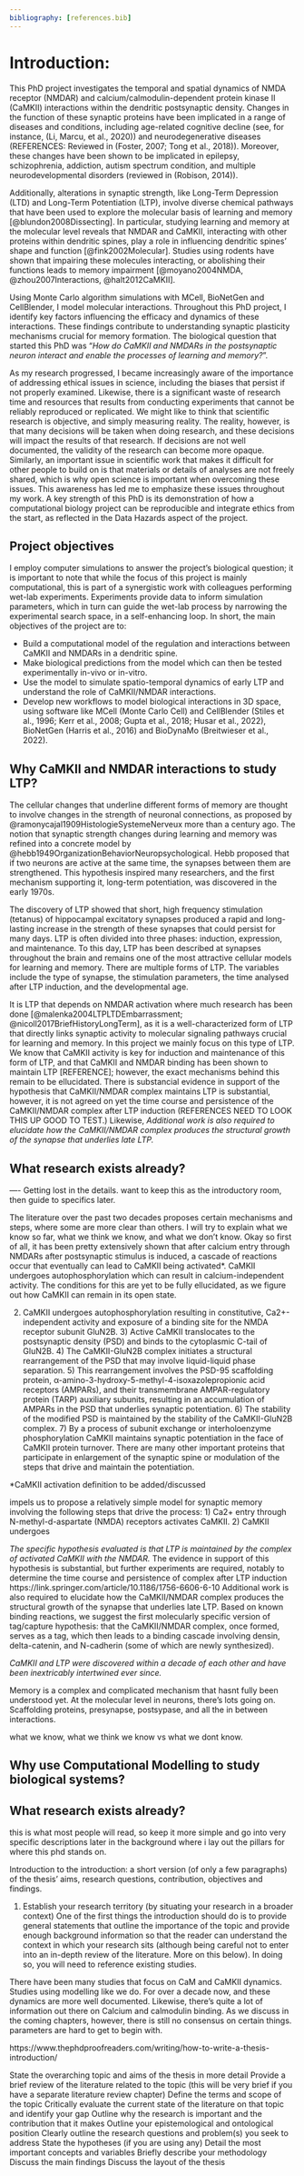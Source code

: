 ```yaml
---
bibliography: [references.bib]
---
```

<!--commment-->
# Introduction:

This PhD project investigates the temporal and spatial dynamics of NMDA receptor (NMDAR) and calcium/calmodulin-dependent protein kinase II (CaMKII) interactions within the dendritic postsynaptic density. Changes in the function of these synaptic proteins have been implicated in a range of diseases and conditions, including age-related cognitive decline (see, for instance, (Li, Marcu, et al., 2020)) and neurodegenerative diseases (REFERENCES: Reviewed in (Foster, 2007; Tong et al., 2018)). Moreover, these changes have been shown to be implicated in epilepsy, schizophrenia, addiction, autism spectrum condition, and multiple neurodevelopmental disorders (reviewed in (Robison, 2014)).

Additionally, alterations in synaptic strength, like Long-Term Depression (LTD) and Long-Term Potentiation (LTP), involve diverse chemical pathways that have been used to explore the molecular basis of learning and memory [@blundon2008Dissecting]. In particular, studying learning and memory at the molecular level reveals that NMDAR and CaMKII, interacting with other proteins within dendritic spines, play a role in influencing dendritic spines' shape and function [@fink2002Molecular]. Studies using rodents have shown that impairing these molecules interacting, or abolishing their functions leads to memory impairment [@moyano2004NMDA, @zhou2007Interactions, @halt2012CaMKII]. 

Using Monte Carlo algorithm simulations with MCell, BioNetGen and CellBlender, I model molecular interactions. Throughout this PhD project, I identify key factors influencing the efficacy and dynamics of these interactions. These findings contribute to understanding synaptic plasticity mechanisms crucial for memory formation. The biological question that started this PhD was "_How do CaMKII and NMDARs in the postsynaptic neuron interact and enable the processes of learning and memory?_".

As my research progressed, I became increasingly aware of the importance of addressing ethical issues in science, including the biases that persist if not properly examined. Likewise, there is a significant waste of research time and resources that results from conducting experiments that cannot be reliably reproduced or replicated. We might like to think that scientific research is objective, and simply measuring reality. The reality, however, is that many decisions will be taken when doing research, and these decisions will impact the results of that research. If decisions are not well documented, the validity of the research can become more opaque. Similarly, an important issue in scientific work that makes it difficult for other people to build on is that materials or details of analyses are not freely shared, which is why open science is important when overcoming these issues. This awareness has led me to emphasize these issues throughout my work. A key strength of this PhD is its demonstration of how a computational biology project can be reproducible and integrate ethics from the start, as reflected in the Data Hazards aspect of the project.

## Project objectives

I employ computer simulations to answer the project’s biological question; it is important to note that while the focus of this project is mainly computational, this is part of a synergistic work with colleagues performing wet-lab experiments. Experiments provide data to inform simulation parameters, which in turn can guide the wet-lab process by narrowing the experimental search space, in a self-enhancing loop. In short, the main objectives of the project are to:

- Build a computational model of the regulation and interactions between CaMKII and NMDARs in a dendritic spine.
- Make biological predictions from the model which can then be tested experimentally in-vivo or in-vitro.
- Use the model to simulate spatio-temporal dynamics of early LTP and understand the role of CaMKII/NMDAR interactions.
- Develop new workflows to model biological interactions in 3D space, using software like MCell (Monte Carlo Cell) and CellBlender (Stiles et al., 1996; Kerr et al., 2008; Gupta et al., 2018; Husar et al., 2022), BioNetGen (Harris et al., 2016) and BioDynaMo (Breitwieser et al., 2022).

## Why CaMKII and NMDAR interactions to study LTP?

The cellular changes that underline different forms of memory are thought to involve changes in the strength of neuronal connections, as proposed by @ramonycajal1909HistologieSystemeNerveux more than a century ago. The notion that synaptic strength changes during learning and memory was refined into a concrete model by @hebb1949OrganizationBehaviorNeuropsychological. Hebb proposed that if two neurons are active at the same time, the synapses between them are strengthened. This hypothesis inspired many researchers, and the first mechanism supporting it, long-term potentiation, was discovered in the early 1970s. 

The discovery of LTP showed that short, high frequency stimulation (tetanus) of hippocampal excitatory synapses produced a rapid and long-lasting increase in the strength of these synapses that could persist for many days. LTP is often divided into three phases: induction, expression, and maintenance. To this day, LTP has been described at synapses throughout the brain and remains one of the most attractive cellular models for learning and memory. There are multiple forms of LTP. The variables include the type of synapse, the stimulation parameters, the time analysed after LTP induction, and the developmental age. 

It is LTP that depends on NMDAR activation where much research has been done [@malenka2004LTPLTDEmbarrassment; @nicoll2017BriefHistoryLongTerm], as it is a well-characterized form of LTP that directly links synaptic activity to molecular signaling pathways crucial for learning and memory. In this project we mainly focus on this type of LTP. We know that CaMKII activity is key for induction and maintenance of this form of LTP, and that CaMKII and NMDAR binding has been shown to maintain LTP [REFERENCE]; however, the exact mechanisms behind this remain to be ellucidated. There is substancial evidence in support of the hypothesis that CaMKII/NMDAR complex maintains LTP is substantial, however, it is not agreed on yet the time course and persistence of the CaMKII/NMDAR complex after LTP induction (REFERENCES NEED TO LOOK THIS UP GOOD TO TEST.) Likewise, _Additional work is also required to elucidate how the CaMKII/NMDAR complex produces the structural growth of the synapse that underlies late LTP._


## What research exists already?
---- Getting lost in the details. want to keep this as the introductory room, then guide to specifics later. 

The literature over the past two decades proposes certain mechanisms and steps, where some are more clear than others. I will try to explain what we know so far, what we think we know, and what we don't know. Okay so first of all, it has been pretty extensively shown that after calcium entry through NMDARs after postsynaptic stimulus is induced, a cascade of reactions occur that eventually can lead to CaMKII being activated*. CaMKII undergoes autophosphorylation which can result in calcium-independent activity. The conditions for this are yet to be fully ellucidated, as we figure out how CaMKII can remain in its open state. 

2) CaMKII undergoes autophosphorylation resulting in constitutive, Ca2+-independent activity and exposure of a binding site for the NMDA receptor subunit GluN2B. 3) Active CaMKII translocates to the postsynaptic density (PSD) and binds to the cytoplasmic C-tail of GluN2B. 4) The CaMKII-GluN2B complex initiates a structural rearrangement of the PSD that may involve liquid-liquid phase separation. 5) This rearrangement involves the PSD-95 scaffolding protein, α-amino-3-hydroxy-5-methyl-4-isoxazolepropionic acid receptors (AMPARs), and their transmembrane AMPAR-regulatory protein (TARP) auxiliary subunits, resulting in an accumulation of AMPARs in the PSD that underlies synaptic potentiation. 6) The stability of the modified PSD is maintained by the stability of the CaMKII-GluN2B complex. 7) By a process of subunit exchange or interholoenzyme phosphorylation CaMKII maintains synaptic potentiation in the face of CaMKII protein turnover. There are many other important proteins that participate in enlargement of the synaptic spine or modulation of the steps that drive and maintain the potentiation.

*CaMKII activation definition to be added/discussed

impels us to propose a relatively simple model for synaptic memory involving the following steps that drive the process: 1) Ca2+ entry through N-methyl-d-aspartate (NMDA) receptors activates CaMKII. 2) CaMKII undergoes

_The specific hypothesis evaluated is that LTP is maintained by the complex of activated CaMKII with the NMDAR._ The evidence in support of this hypothesis is substantial, but further experiments are required, notably to determine the time course and persistence of complex after LTP induction https://link.springer.com/article/10.1186/1756-6606-6-10 Additional work is also required to elucidate how the CaMKII/NMDAR complex produces the structural growth of the synapse that underlies late LTP.  Based on known binding reactions, we suggest the first molecularly specific version of tag/capture hypothesis: that the CaMKII/NMDAR complex, once formed, serves as a tag, which then leads to a binding cascade involving densin, delta-catenin, and N-cadherin (some of which are newly synthesized). 

_CaMKII and LTP were discovered within a decade of each other and have been inextricably intertwined ever since._

Memory is a complex and complicated mechanism that hasnt fully been understood yet. At the molecular level in neurons, there's lots going on. Scaffolding proteins, presynapse, postsypase, and all the in between interactions. 

what we know, what we think we know vs what we dont know.

## Why use Computational Modelling to study biological systems?

## What research exists already?
this is what most people will read, so keep it more simple and go into very specific descriptions later in the background where i lay out the pillars for where this phd stands on.

Introduction to the introduction: a short version (of only a few paragraphs) of the thesis’ aims, research questions, contribution, objectives and findings.

1. Establish your research territory (by situating your research in a broader context)
One of the first things the introduction should do is to provide general statements that outline the importance of the topic and provide enough background information so that the reader can understand the context in which your research sits (although being careful not to enter into an in-depth review of the literature. More on this below). In doing so, you will need to reference existing studies.

There have been many studies that focus on CaM and CaMKII dynamics. Studies using modelling like we do. For over a decade now, and these dynamics are more well documented. Likewise, there's quite a lot of information out there on Calcium and calmodulin binding. As we discuss in the coming chapters, however, there is still no consensus on certain things. parameters are hard to get to begin with. 

https://www.thephdproofreaders.com/writing/how-to-write-a-thesis-introduction/

State the overarching topic and aims of the thesis in more detail
Provide a brief review of the literature related to the topic (this will be very brief if you have a separate literature review chapter)
Define the terms and scope of the topic
Critically evaluate the current state of the literature on that topic and identify your gap
Outline why the research is important and the contribution that it makes
Outline your epistemological and ontological position
Clearly outline the research questions and problem(s) you seek to address
State the hypotheses (if you are using any)
Detail the most important concepts and variables
Briefly describe your methodology
Discuss the main findings
Discuss the layout of the thesis
